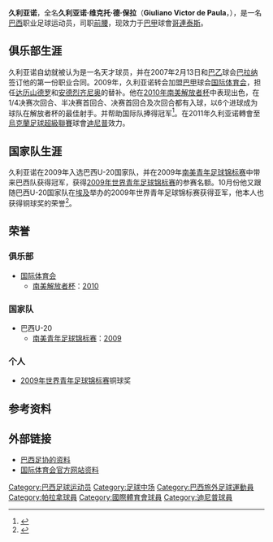 {{noteTA
|G1=足球
|G2=南美球會
|T=zh-hans:久利亚诺;zh-hk:古利安奴;zh-tw:久利亞諾;
|1=zh-hans:久利亚诺;zh-hk:古利安奴;zh-tw:久利亞諾;
|2=zh-hans:久利亚诺·维克托·德·保拉;zh-hk:古利安奴·域陀·迪·保拉;zh-tw:久利亞諾·維克托·德·保拉;
|3=zh-hans:达历山德罗;zh-hk:迪阿歷辛度;zh-tw:達歷山德羅;
|4=zh-hans:安德烈齐尼奥;zh-hk:安迪辛奴;zh-tw:安德烈齊尼奧;
}}
{{Infobox football biography
| name  = 久利亚诺<br>Giuliano
| image = TrenZen16 (3).jpg
| image_size  = 235px
| fullname = Giuliano Victor de Paula
| height = {{height|m=1.72}}
| dateofbirth = {{Birth date and age|1990|5|31}} 
| cityofbirth = [[库里奇巴|库里奇巴]]
| countryofbirth = {{BRA}} 
| currentclub  = [[哥連泰斯保利斯塔體育會|哥連泰斯]]
| clubnumber = 11
| position = [[中场|前腰]]
| youthyears = 2005-2006
| youthclubs = [[帕拉拿|巴拉纳]]
| years1 = 2007–2008 | clubs1 = [[帕拉拿|巴拉纳]]                           | caps1 = 17 | goals1 =  6
| years2 = 2009–2010 | clubs2 = [[国际体育会|国际体育会]]                              | caps2 = 56 | goals2 = 11
| years3 = 2011–2014 | clubs3 = [[迪尼普|迪尼普]]                                  | caps3 = 87 | goals3 = 16
| years4 = 2014–2016 | clubs4 = [[甘美奧|甘美奧]]                                  | caps4 = 67 | goals4 = 11
| years5 = 2016–2017 | clubs5 = [[辛尼特足球會|辛尼特]]                     | caps5 = 30 | goals5 =  8
| years6 = 2017–2018 | clubs6 = [[费内巴切体育俱乐部|費倫巴治]]                     | caps6 = 31 | goals6 =  15
| years7 = 2018–2020 | clubs7 = [[艾納斯足球會|勝利]]                     | caps7 = 58 | goals7 =  19
| years8 = 2020–2021 | clubs8 = [[伊斯坦堡巴沙克舒希足球會|巴沙克舒希]]                     | caps8 = 23 | goals8 =  2
| years9 = 2021– | clubs9 = [[哥連泰斯保利斯塔體育會|哥連泰斯]]                     | caps9 = 23 | goals9 =  3
| nationalyears1 = 2009     | nationalteam1  = 巴西U-20                      | nationalcaps1  =  6 | nationalgoals1 = 1
| nationalyears2 = 2010–2017    | nationalteam2 = [[巴西国家足球队|巴西]]       | nationalcaps2  = 14 | nationalgoals2 = 0
| pcupdate = 17 April 2022
| nationalteam-update = 10 November 2017
}}

'''久利亚诺'''，全名'''久利亚诺·维克托·德·保拉'''（'''Giuliano Victor de Paula'''，{{bd|1990年|5月31日|||Giuliano}}），是一名[[巴西|巴西]]职业足球运动员，司职[[中场|前腰]]，现效力于[[巴甲|巴甲]]球會[[哥連泰斯保利斯塔體育會|哥連泰斯]]。

==俱乐部生涯==
久利亚诺自幼就被认为是一名天才球员，并在2007年2月13日和[[巴乙|巴乙]]球会[[帕拉拿|巴拉纳]]签订他的第一份职业合同。2009年，久利亚诺转会加盟[[巴甲|巴甲]]球会[[国际体育会|国际体育会]]，担任[[安德列斯·达历山德罗|达历山德罗]]和[[安德烈·路易斯·塔瓦雷斯|安德烈齐尼奥]]的替补。他在[[2010年南美解放者杯|2010年南美解放者杯]]中表现出色，在1/4决赛次回合、半决赛首回合、决赛首回合及次回合都有入球，以6个进球成为球队在解放者杯的最佳射手。并帮助国际队捧得冠军<ref>{{Cite web |url=http://sports.sina.com.cn/g/2010-08-20/20005158794.shtml |title=南美洲冠军捧红超级替补 稳坐替补席却成球队最佳射手 |accessdate=2010-08-24 |archive-date=2020-03-30 |archive-url=https://web.archive.org/web/20200330200708/http://sports.sina.com.cn/g/2010-08-20/20005158794.shtml |dead-url=no }}</ref>。在2011年久利亚诺轉會至[[烏克蘭足球超級聯賽|烏克蘭足球超級聯賽]]球會[[迪尼普|迪尼普]]效力。

==国家队生涯==
久利亚诺在2009年入选巴西U-20国家队，并在2009年[[南美青年足球锦标赛|南美青年足球锦标赛]]中带来巴西队获得冠军，获得[[2009年世界青年足球锦标赛|2009年世界青年足球锦标赛]]的参赛名额。10月份他又跟随巴西U-20国家队在[[埃及|埃及]]举办的2009年世界青年足球锦标赛获得亚军，他本人也获得铜球奖的荣誉<ref>{{Cite web |url=http://sports.sina.com.cn/g/2009-10-19/15054644494.shtml |title=世青赛迎来“黑色卫星”升空 加纳称雄功臣包揽三大奖 |accessdate=2010-08-24 |archive-date=2020-03-30 |archive-url=https://web.archive.org/web/20200330200711/http://sports.sina.com.cn/g/2009-10-19/15054644494.shtml |dead-url=no }}</ref>。

==荣誉==
===俱乐部===
* [[国际体育会|国际体育会]]
** [[南美解放者杯|南美解放者杯]]：[[2010年南美解放者杯|2010]]

===国家队===
* 巴西U-20
** [[南美青年足球锦标赛|南美青年足球锦标赛]]：[[2009年南美青年足球锦标赛|2009]]

===个人===
* [[2009年世界青年足球锦标赛|2009年世界青年足球锦标赛]]铜球奖

==参考资料==
{{reflist}}

==外部链接==
*[https://web.archive.org/web/20070930163717/http://200.159.15.35/registro/registro.aspx?s=178486 巴西足协的资料]
*[https://web.archive.org/web/20091102213240/http://www.internacional.com.br/pagina.php?modulo=3&setor=25&secao=26&subsecao=&codigo=521&categoria=6 国际体育会官方网站资料]

{{DEFAULTSORT:Giuliano}}
[[Category:巴西足球运动员|Category:巴西足球运动员]]
[[Category:足球中场|Category:足球中场]]
[[Category:巴西旅外足球運動員|Category:巴西旅外足球運動員]]
[[Category:帕拉拿球員|Category:帕拉拿球員]]
[[Category:國際體育會球員|Category:國際體育會球員]]
[[Category:迪尼普球員|Category:迪尼普球員]]